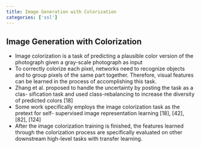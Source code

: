 ```yaml
---
title: Image Generation with Colorization
categories: ['ssl']
---
```


## Image Generation with Colorization
- Image colorization is a task of predicting a plausible color version of the photograph given a gray-scale photograph as input 
- To correctly colorize each pixel, networks need to recognize objects and to group pixels of the same part together. Therefore, visual features can be learned in the process of accomplishing this task. 
- Zhang et al. proposed to handle the uncertainty by posting the task as a clas- sification task and used class-rebalancing to increase the diversity of predicted colors [18] 
- Some work specifically employs the image colorization task as the pretext for self- supervised image representation learning [18], [42], [82], [124] 
- After the image colorization training is finished, the features learned through the colorization process are specifically evaluated on other downstream high-level tasks with transfer learning.



